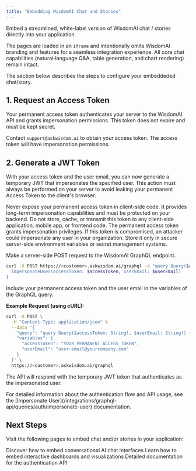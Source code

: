 ```yaml
---
title: "Embedding WisdomAI Chat and Stories"
---
```


Embed a streamlined, white-label version of WisdomAI chat / stories directly into your application.

The pages are loaded in an `iframe` and intentionally omits WisdomAI branding and features for a seamless integration experience. All core chat capabilities (natural‑language Q&A, table generation, and chart rendering) remain intact.

The section below describes the steps to configure your embeddeded chat/story.

## 1. Request an Access Token

Your permanent access token authenticates your server to the WisdomAI API and grants impersonation permissions. This token does not expire and must be kept secret.

Contact `support@askwisdom.ai` to obtain your access token. The access token will have impersonation permissions.

## 2. Generate a JWT Token

With your access token and the user email, you can now generate a temporary JWT that impersonates the specified user. This action must always be performed on your server to avoid leaking your permanent Access Token to the client's browser.

<Warning>
  Never expose your permanent access token in client-side code. It provides long-term impersonation capabilities and must be protected on your backend. Do not store, cache, or transmit this token to any client-side application, mobile app, or frontend code.
</Warning>

<Warning>
  The permanent access token grants impersonation privileges. If this token is compromised, an attacker could impersonate any user in your organization. Store it only in secure server-side environment variables or secret management systems.
</Warning>

Make a server-side POST request to the WisdomAI GraphQL endpoint.

```bash
curl -X POST https://<customer>.askwisdom.ai/graphql -d "query Query($accessToken: String!, $userEmail: String!) {
  impersonateUser(accessToken: $accessToken, userEmail: $userEmail)
}
```

Include your permanent access token and the user email in the variables of the GraphQL query.

**Example Request (using cURL):**

```bash
curl -X POST \
  -H "Content-Type: application/json" \
  --data '{
    "query": "query Query($accessToken: String!, $userEmail: String!) { impersonateUser(accessToken: $accessToken, userEmail: $userEmail) }",
    "variables": {
      "accessToken": "YOUR_PERMANENT_ACCESS_TOKEN",
      "userEmail": "user-email@yourcompany.com"
    }
  }' \
  https://<customer>.askwisdom.ai/graphql
```

The API will respond with the temporary JWT token that authenticates as the impersonated user.

<Info>
  For detailed information about the authentication flow and API usage, see the [Impersonate User](/integrations/graphql-api/queries/auth/impersonate-user) documentation.
</Info>


## Next Steps

Visit the following pages to embed chat and/or stories in your application:

<CardGroup cols={2}>
  <Card title="Embed Chat" icon="message" href="/integrations/embedding/chat/embed-chat">
    Discover how to embed conversational AI chat interfaces
  </Card>
  <Card title="Embed a Story" icon="chart-bar" href="/integrations/embedding/story/embed-a-story">
    Learn how to embed interactive dashboards and visualizations
  </Card>
  <Card title="Impersonate User API" icon="user" href="/integrations/graphql-api/queries/auth/impersonate-user">
    Detailed documentation for the authentication API
  </Card>
</CardGroup>